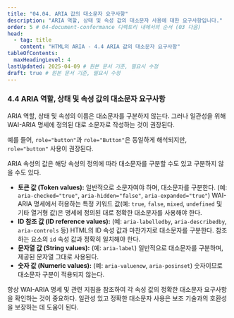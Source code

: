 ```yaml
---
title: "04.04. ARIA 값의 대소문자 요구사항"
description: "ARIA 역할, 상태 및 속성 값의 대소문자 사용에 대한 요구사항입니다."
order: 5 # 04-document-conformance 디렉토리 내에서의 순서 (03 다음)
head:
  - tag: title
    content: "HTML의 ARIA - 4.4 ARIA 값의 대소문자 요구사항"
tableOfContents:
  maxHeadingLevel: 4
lastUpdated: 2025-04-09 # 원본 문서 기준, 필요시 수정
draft: true # 원본 문서 기준, 필요시 수정
---
```



<AriaInHtmlLayout>

### 4.4 ARIA 역할, 상태 및 속성 값의 대소문자 요구사항

ARIA 역할, 상태 및 속성의 이름은 대소문자를 구분하지 않는다. 그러나 일관성을 위해 WAI-ARIA 명세에 정의된 대로 소문자로 작성하는 것이 권장된다.

예를 들어, `role="button"`과 `role="Button"`은 동일하게 해석되지만, `role="button"` 사용이 권장된다.

ARIA 속성의 값은 해당 속성의 정의에 따라 대소문자를 구분할 수도 있고 구분하지 않을 수도 있다.

*   **토큰 값 (Token values):** 일반적으로 소문자여야 하며, 대소문자를 구분한다. (예: `aria-checked="true"`, `aria-hidden="false"`, `aria-expanded="true"`)
    WAI-ARIA 명세에서 허용하는 특정 키워드 값(예: `true`, `false`, `mixed`, `undefined` 및 기타 열거형 값)은 명세에 정의된 대로 정확한 대소문자를 사용해야 한다.
*   **ID 참조 값 (ID reference values):** (예: `aria-labelledby`, `aria-describedby`, `aria-controls` 등) HTML의 ID 속성 값과 마찬가지로 대소문자를 구분한다. 참조하는 요소의 `id` 속성 값과 정확히 일치해야 한다.
*   **문자열 값 (String values):** (예: `aria-label`) 일반적으로 대소문자를 구분하며, 제공된 문자열 그대로 사용된다.
*   **숫자 값 (Numeric values):** (예: `aria-valuenow`, `aria-posinset`) 숫자이므로 대소문자 구분이 적용되지 않는다.

<Aside type="note">
항상 WAI-ARIA 명세 및 관련 지침을 참조하여 각 속성 값의 정확한 대소문자 요구사항을 확인하는 것이 중요하다. 일관성 있고 정확한 대소문자 사용은 보조 기술과의 호환성을 보장하는 데 도움이 된다.
</Aside>

</AriaInHtmlLayout>